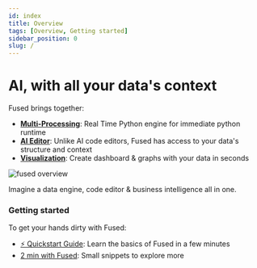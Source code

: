 ```yaml
---
id: index
title: Overview
tags: [Overview, Getting started]
sidebar_position: 0
slug: /
---
```


# AI, with all your data's context

Fused brings together:
- **[Multi-Processing](/core-concepts/write/)**: Real Time Python engine for immediate python runtime
- **[AI Editor](/workbench/ai-assistant/)**: Unlike AI code editors, Fused has access to your data's structure and context
- **[Visualization](/quickstart/#vibe-coding-a-dashboard)**: Create dashboard & graphs with your data in seconds

![fused overview](/img/fused_overview_v3.jpeg)

Imagine a data engine, code editor & business intelligence all in one.

### Getting started

To get your hands dirty with Fused:

- [⚡ Quickstart Guide](/quickstart/): Learn the basics of Fused in a few minutes
- [2 min with Fused](/tutorials/2min-with-fused/): Small snippets to explore more

